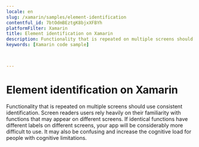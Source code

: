 ```yaml
---
locale: en
slug: /xamarin/samples/element-identification
contentful_id: 7btOdmBEztgK8bjxXFBYh
platformFilter: Xamarin
title: Element identification on Xamarin
description: Functionality that is repeated on multiple screens should use consistent identification.
keywords: [Xamarin code sample]


	
---
```


# Element identification on Xamarin

Functionality that is repeated on multiple screens should use consistent identification. Screen readers users rely heavily on their familiarity with functions that may appear on different screens. If identical functions have different labels on different screens, your app will be considerably more difficult to use. It may also be confusing and increase the cognitive load for people with cognitive limitations.

<CodeSample id="element-identification" locale="en" platform="xamarin"/>